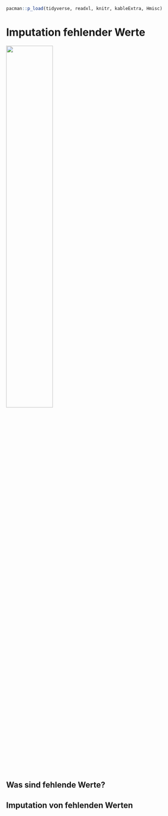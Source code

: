 ```r
pacman::p_load(tidyverse, readxl, knitr, kableExtra, Hmisc)
```

# Imputation fehlender Werte

![](images/caution.png){fig-align="center" width="50%"}

## Was sind fehlende Werte?

## Imputation von fehlenden Werten
